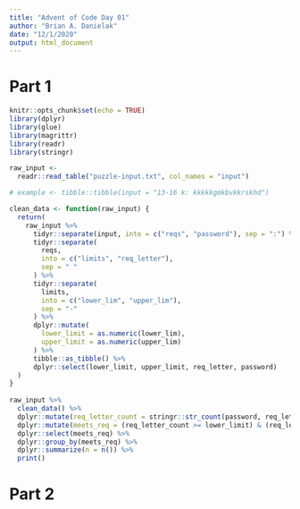 ```yaml
---
title: "Advent of Code Day 01"
author: "Brian A. Danielak"
date: "12/1/2020"
output: html_document
---
```


# Part 1

```r
knitr::opts_chunk$set(echo = TRUE)
library(dplyr)
library(glue)
library(magrittr)
library(readr)
library(stringr)
```

```r
raw_input <-
  readr::read_table("puzzle-input.txt", col_names = "input")
```

```r
# example <- tibble::tibble(input = "13-16 k: kkkkkgmkbvkkrskhd")

clean_data <- function(raw_input) {
  return(
    raw_input %>%
      tidyr::separate(input, into = c("reqs", "password"), sep = ":") %>%
      tidyr::separate(
        reqs,
        into = c("limits", "req_letter"),
        sep = " "
      ) %>%
      tidyr::separate(
        limits,
        into = c("lower_lim", "upper_lim"),
        sep = "-"
      ) %>%
      dplyr::mutate(
        lower_limit = as.numeric(lower_lim),
        upper_limit = as.numeric(upper_lim)
      ) %>%
      tibble::as_tibble() %>% 
      dplyr::select(lower_limit, upper_limit, req_letter, password)
  )
}
  
raw_input %>%
  clean_data() %>% 
  dplyr::mutate(req_letter_count = stringr::str_count(password, req_letter)) %>% 
  dplyr::mutate(meets_req = (req_letter_count >= lower_limit) & (req_letter_count <= upper_limit)) %>% 
  dplyr::select(meets_req) %>% 
  dplyr::group_by(meets_req) %>% 
  dplyr::summarize(n = n()) %>% 
  print()
```



# Part 2

```r

```

